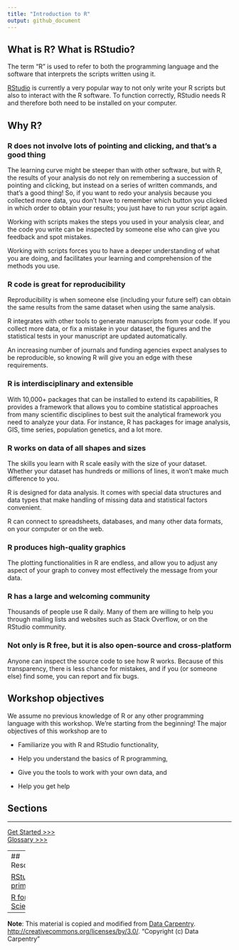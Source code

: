 ```yaml
---
title: "Introduction to R"
output: github_document
---
```


## What is R? What is RStudio?
The term “R” is used to refer to both the programming language and the software that interprets the scripts written using it.

[RStudio](https://rstudio.com/) is currently a very popular way to not only write your R scripts but also to interact with the R software. To function correctly, RStudio needs R and therefore both need to be installed on your computer.


## Why R?

### R does not involve lots of pointing and clicking, and that’s a good thing

The learning curve might be steeper than with other software, but with R, the results of your analysis do not rely on remembering a succession of pointing and clicking, but instead on a series of written commands, and that’s a good thing! So, if you want to redo your analysis because you collected more data, you don’t have to remember which button you clicked in which order to obtain your results; you just have to run your script again.

Working with scripts makes the steps you used in your analysis clear, and the code you write can be inspected by someone else who can give you feedback and spot mistakes.

Working with scripts forces you to have a deeper understanding of what you are doing, and facilitates your learning and comprehension of the methods you use.

### R code is great for reproducibility

Reproducibility is when someone else (including your future self) can obtain the same results from the same dataset when using the same analysis.

R integrates with other tools to generate manuscripts from your code. If you collect more data, or fix a mistake in your dataset, the figures and the statistical tests in your manuscript are updated automatically.

An increasing number of journals and funding agencies expect analyses to be reproducible, so knowing R will give you an edge with these requirements.

### R is interdisciplinary and extensible

With 10,000+ packages that can be installed to extend its capabilities, R provides a framework that allows you to combine statistical approaches from many scientific disciplines to best suit the analytical framework you need to analyze your data. For instance, R has packages for image analysis, GIS, time series, population genetics, and a lot more.

### R works on data of all shapes and sizes

The skills you learn with R scale easily with the size of your dataset. Whether your dataset has hundreds or millions of lines, it won’t make much difference to you.

R is designed for data analysis. It comes with special data structures and data types that make handling of missing data and statistical factors convenient.

R can connect to spreadsheets, databases, and many other data formats, on your computer or on the web.

### R produces high-quality graphics

The plotting functionalities in R are endless, and allow you to adjust any aspect of your graph to convey most effectively the message from your data.

### R has a large and welcoming community

Thousands of people use R daily. Many of them are willing to help you through mailing lists and websites such as Stack Overflow, or on the RStudio community.

### Not only is R free, but it is also open-source and cross-platform

Anyone can inspect the source code to see how R works. Because of this transparency, there is less chance for mistakes, and if you (or someone else) find some, you can report and fix bugs.

## Workshop objectives

We assume no previous knowledge of R or any other programming language with this workshop. We're starting from the beginning! The major objectives of this workshop are to

* Familiarize you with R and RStudio functionality,

* Help you understand the basics of R programming,

* Give you the tools to work with your own data, and

* Help you get help


## Sections

-----


[Get Started >>>](sections/01-introduction.md)    
[Glossary >>>](sections/glossary.md)

-----
## Resources

[RStudio primers](https://rstudio.cloud/learn/primers)      

[R for Data Science](https://r4ds.had.co.nz/)

-----
**Note**: This material is copied and modified from [Data Carpentry](https://datacarpentry.org/R-ecology-lesson/00-before-we-start.html). [http://creativecommons.org/licenses/by/3.0/](http://creativecommons.org/licenses/by/3.0/).
"Copyright (c) Data Carpentry"
